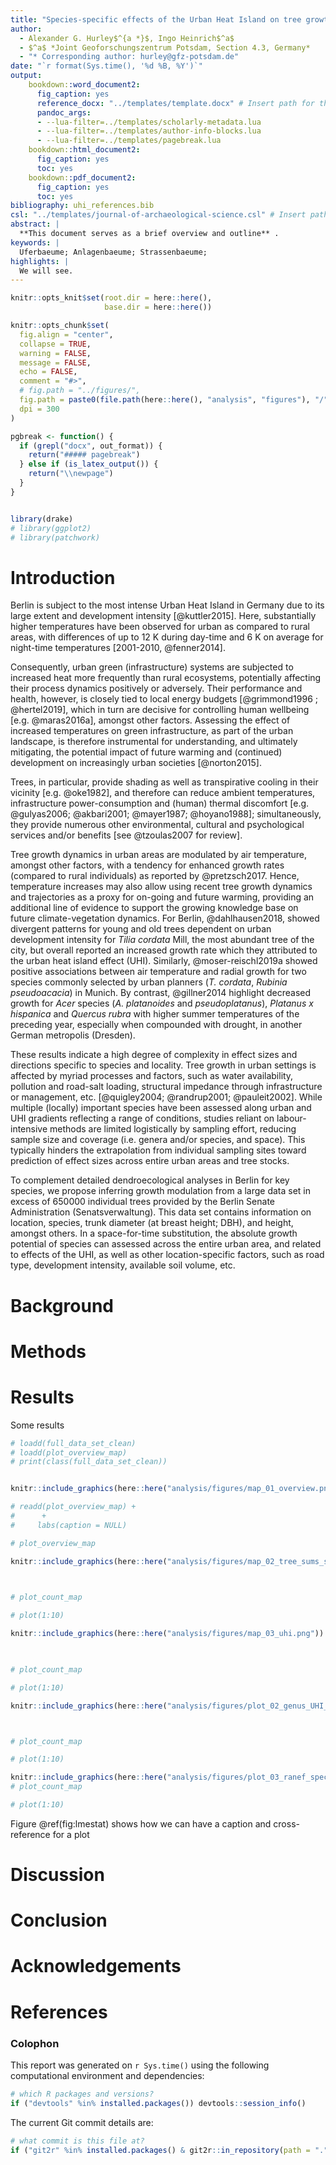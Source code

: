 ```yaml
---
title: "Species-specific effects of the Urban Heat Island on tree growth across Berlin"
author:
  - Alexander G. Hurley$^{a *}$, Ingo Heinrich$^a$
  - $^a$ *Joint Geoforschungszentrum Potsdam, Section 4.3, Germany*
  - "* Corresponding author: hurley@gfz-potsdam.de"
date: "`r format(Sys.time(), '%d %B, %Y')`"
output: 
    bookdown::word_document2:
      fig_caption: yes
      reference_docx: "../templates/template.docx" # Insert path for the DOCX file
      pandoc_args:
      - --lua-filter=../templates/scholarly-metadata.lua
      - --lua-filter=../templates/author-info-blocks.lua
      - --lua-filter=../templates/pagebreak.lua
    bookdown::html_document2:
      fig_caption: yes
      toc: yes
    bookdown::pdf_document2:
      fig_caption: yes
      toc: yes
bibliography: uhi_references.bib
csl: "../templates/journal-of-archaeological-science.csl" # Insert path for the bib-style
abstract: |
  **This document serves as a brief overview and outline** .
keywords: |
  Uferbaeume; Anlagenbaeume; Strassenbaeume; 
highlights: |
  We will see. 
---
```




<!-- This is the format for text comments that will be ignored during renderings. Do not put R code in these comments because it will not be ignored. -->

```r
knitr::opts_knit$set(root.dir = here::here(),
                     base.dir = here::here())

knitr::opts_chunk$set(
  fig.align = "center",
  collapse = TRUE,
  warning = FALSE,
  message = FALSE,
  echo = FALSE,
  comment = "#>",
  # fig.path = "../figures/",
  fig.path = paste0(file.path(here::here(), "analysis", "figures"), "/"),
  dpi = 300
)

pgbreak <- function() {
  if (grepl("docx", out_format)) {
    return("##### pagebreak")
  } else if (is_latex_output()) {
    return("\\newpage")
  }
}


library(drake)
# library(ggplot2)
# library(patchwork)
```

# Introduction

Berlin is subject to the most intense Urban Heat Island in Germany due to its large extent and development intensity [@kuttler2015].
Here, substantially higher temperatures have been observed for urban as compared to rural areas, with differences of up to 12 K during day-time and 6 K on average for night-time temperatures [2001-2010, @fenner2014].

Consequently, urban green (infrastructure) systems are  subjected to increased heat more frequently than rural ecosystems, potentially affecting  their process dynamics positively or adversely. 
Their performance and health, however, is closely tied to local energy budgets [@grimmond1996 ; @hertel2019], which in turn are decisive for controlling human wellbeing [e.g. @maras2016a], amongst other factors.
Assessing the effect of increased temperatures on green infrastructure, as part of the urban landscape, is therefore instrumental for understanding, and ultimately mitigating, the potential impact of future warming and (continued) development  on increasingly urban societies [@norton2015]. 

Trees, in particular, provide shading as well as transpirative cooling in their vicinity [e.g. @oke1982], and therefore can reduce ambient temperatures, infrastructure power-consumption and (human) thermal discomfort  [e.g. @gulyas2006; @akbari2001; @mayer1987; @hoyano1988]; simultaneously, they provide numerous other environmental, cultural and psychological services and/or benefits [see @tzoulas2007 for review].

Tree growth dynamics in urban areas are modulated by air temperature, amongst other factors, with a tendency for enhanced growth rates (compared to rural individuals) as reported by @pretzsch2017. 
Hence,  temperature increases may also allow using recent tree growth dynamics and trajectories as a proxy for on-going and future warming, providing an additional line of evidence to support the growing knowledge base on future climate-vegetation dynamics.
For Berlin, @dahlhausen2018, showed divergent patterns for young and old trees dependent on urban development intensity for *Tilia cordata* Mill, the most abundant tree of the city, but overall reported an increased growth rate which they attributed to the urban heat island effect (UHI).
Similarly, @moser-reischl2019a showed positive associations between air temperature and radial growth for two species commonly selected by urban planners (*T. cordata*, *Rubinia pseudoacacia*) in Munich.
By contrast, @gillner2014 highlight decreased growth for *Acer* species  (*A. platanoides* and *pseudoplatanus*), *Platanus x hispanica* and *Quercus rubra* with higher summer temperatures of the preceding year, especially when compounded with drought, in another German metropolis (Dresden). 

These results indicate a high degree of complexity in effect sizes and directions specific to species and locality.
Tree growth in urban settings is affected by myriad processes and factors, such as water availability, pollution and road-salt loading, structural impedance through infrastructure or management, etc. [@quigley2004; @randrup2001; @pauleit2002].
While multiple (locally) important species have been assessed along urban and UHI gradients reflecting a range of conditions, studies reliant on labour-intensive methods are limited logistically by sampling effort, reducing sample size and coverage (i.e. genera and/or species, and space).
This typically hinders the extrapolation from individual sampling sites toward prediction of effect sizes across entire urban areas and tree stocks. 
<!-- Therefore, studies reliant on labor-intensive sampling, must carefully address confounding factors to ensure effect sizes are estimated adequately. -->

To complement detailed dendroecological analyses in Berlin for key species, we propose inferring growth modulation from a large data set in excess of 650000 individual trees provided by the Berlin Senate Administration (Senatsverwaltung). 
This data set contains information on location, species, trunk diameter (at breast height; DBH), and height, amongst others. 
In a space-for-time substitution, the absolute growth potential of species can assessed across the entire urban area, and related to effects of the UHI, as well as other location-specific factors, such as road type, development intensity, available soil volume, etc. 






# Background

# Methods

# Results

Some results



<!-- ```{r fig-bar-tree, fig.cap="A plot of random numbers",fig.width = 15, fig.height = 8, out.width="100%", include=FALSE, eval=FALSE} -->

<!-- readd(plot_tree_sums_bar) -->

<!-- ``` -->


```r

# loadd(full_data_set_clean)
# loadd(plot_overview_map)
# print(class(full_data_set_clean))


knitr::include_graphics(here::here("analysis/figures/map_01_overview.png"))

# readd(plot_overview_map) + 
#      +
#     labs(caption = NULL)

# plot_overview_map

```


```r




knitr::include_graphics(here::here("analysis/figures/map_02_tree_sums_standardized.png"))

  

# plot_count_map

# plot(1:10)
```


```r




knitr::include_graphics(here::here("analysis/figures/map_03_uhi.png"))

  

# plot_count_map

# plot(1:10)
```



```r
knitr::include_graphics(here::here("analysis/figures/plot_02_genus_UHI_dens.png"))



# plot_count_map

# plot(1:10)
```





```r
knitr::include_graphics(here::here("analysis/figures/plot_03_ranef_species_dbh_uhi.png"))
# plot_count_map

# plot(1:10)
```



Figure \@ref(fig:lmestat) shows how we can have a caption and cross-reference for a plot

# Discussion

# Conclusion

# Acknowledgements

<!-- The following line inserts a page break  -->
\newpage

# References 
<!-- The following line ensures the references appear here for the MS Word or HTML output files, rather than right at the end of the document (this will not work for PDF files):  -->
<div id="refs"></div>

\newpage

### Colophon

This report was generated on `r Sys.time()` using the following computational environment and dependencies: 

```r
# which R packages and versions?
if ("devtools" %in% installed.packages()) devtools::session_info()
```

The current Git commit details are:

```r
# what commit is this file at? 
if ("git2r" %in% installed.packages() & git2r::in_repository(path = ".")) git2r::repository(here::here())  
```
